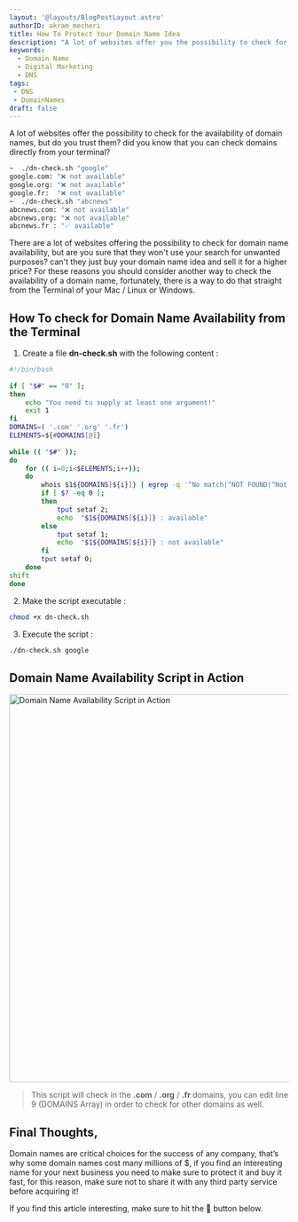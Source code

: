 ```yaml
---
layout: '@layouts/BlogPostLayout.astro'
authorID: akram_mecheri
title: How To Protect Your Domain Name Idea
description: "A lot of websites offer you the possibility to check for the availability of any domain name, but do you garuntee that these websites are safe?"
keywords:
  - Domain Name
  - Digital Marketing
  - DNS
tags:
 - DNS
 - DomainNames
draft: false
---
```




A lot of websites offer the possibility to check for the availability of domain names, but do you trust them? did you know that you can check domains directly from your terminal?

```bash
~  ./dn-check.sh "google"
google.com: "❌ not available"
google.org: "❌ not available"
google.fr:  "❌ not available"
~  ./dn-check.sh "abcnews"
abcnews.com: "❌ not available"
abcnews.org: "❌ not available"
abcnews.fr : "✅ available"
```

There are a lot of websites offering the possibility to check for domain name availability, but are you sure that they won't use your search for unwanted purposes? can't they just buy your domain name idea and sell it for a higher price?
For these reasons you should consider another way to check the availability of a domain name, fortunately, there is a way to do that straight from the Terminal of your Mac / Linux or Windows.


How To check for Domain Name Availability from the Terminal
---

1. Create a file **dn-check.sh** with the following content :

```bash
#!/bin/bash 
 
if [ "$#" == "0" ]; 
then 
    echo "You need tu supply at least one argument!" 
    exit 1
fi 
DOMAINS=( '.com' '.org' '.fr')
ELEMENTS=${#DOMAINS[@]} 
 
while (( "$#" )); 
do 
    for (( i=0;i<$ELEMENTS;i++)); 
    do 
        whois $1${DOMAINS[${i}]} | egrep -q '^No match|^NOT FOUND|^Not fo|AVAILABLE|^No Data Fou|has not been regi|No entri' 
	    if [ $? -eq 0 ]; 
        then 
            tput setaf 2; 
	        echo  "$1${DOMAINS[${i}]} : available"
        else
            tput setaf 1; 
	        echo  "$1${DOMAINS[${i}]} : not available"
	    fi 
        tput setaf 0;
    done 
shift 
done 
```

2. Make the script executable :
```bash
chmod +x dn-check.sh
```
3. Execute the script :
```bash
./dn-check.sh google
```


Domain Name Availability Script in Action
---

<img src={img1} width="852" height="700" alt="Domain Name Availability Script in Action" loading="lazy" />

> This script will check in the **.com** / **.org** / **.fr** domains, you can edit line 9 (DOMAINS Array) in order to check for other domains as well.



Final Thoughts,
----------------
Domain names are critical choices for the success of any company, that’s why some domain names cost many millions of $, if you find an interesting name for your next business you need to make sure to protect it and buy it fast, for this reason, make sure not to share it with any third party service before acquiring it!  


If you find this article interesting, make sure to hit the 👏 button below.